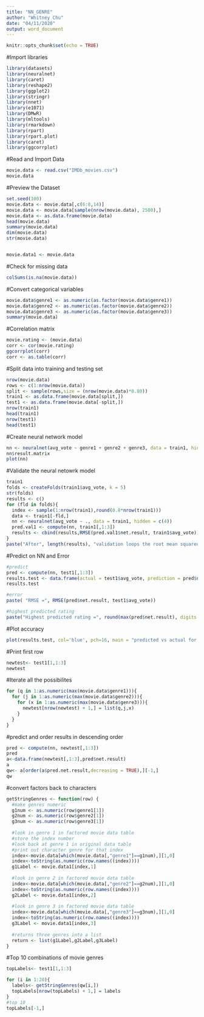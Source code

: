 ---
title: "NN_GENRE"
author: "Whitney Chu"
date: "04/11/2020"
output: word_document
---

```{r setup, include=FALSE}
knitr::opts_chunk$set(echo = TRUE)
```

#Import libraries
```{r}
library(datasets)
library(neuralnet)
library(caret)
library(reshape2)
library(ggplot2)
library(stringr)
library(nnet)
library(e1071)
library(DMwR)
library(mltools)
library(rmarkdown)
library(rpart)
library(rpart.plot)
library(caret)
library(ggcorrplot)
```

#Read and Import Data
```{r}
movie.data <- read.csv("IMDb_movies.csv")
movie.data
```

#Preview the Dataset
```{r}
set.seed(100)
movie.data <- movie.data[,c(6:8,14)]
movie.data <- movie.data[sample(nrow(movie.data), 2500),]
movie.data <- as.data.frame(movie.data)
head(movie.data)
summary(movie.data)
dim(movie.data)
str(movie.data)


movie.data1 <- movie.data
```

#Check for missing data
```{r}
colSums(is.na(movie.data))
```

#Convert categorical variables
```{r}
movie.data$genre1 <- as.numeric(as.factor(movie.data$genre1))
movie.data$genre2 <- as.numeric(as.factor(movie.data$genre2))
movie.data$genre3 <- as.numeric(as.factor(movie.data$genre3))
summary(movie.data)
```

#Correlation matrix
```{r}
movie.rating <- (movie.data)
corr <- cor(movie.rating)
ggcorrplot(corr)
corr <- as.table(corr)
```

#Split data into training and testing set 
```{r}
nrow(movie.data)
rows <- c(1:nrow(movie.data))
split <- sample(rows,size = (nrow(movie.data)*0.80))
train1 <- as.data.frame(movie.data[split,])
test1 <- as.data.frame(movie.data[-split,])
nrow(train1)
head(train1)
nrow(test1)
head(test1)
```

#Create neural network model 
```{r}
nn <- neuralnet(avg_vote ~ genre1 + genre2 + genre3, data = train1, hidden = c(6), stepmax = 1e6)
nn$result.matrix
plot(nn)
```

#Validate the neural netowrk model
```{r}
train1
folds <- createFolds(train1$avg_vote, k = 5)
str(folds)
results <- c()
for (fld in folds){
  index <- sample(1:nrow(train1),round(0.8*nrow(train1)))
  data <- train1[-fld,]
  nn <- neuralnet(avg_vote ~ ., data = train1, hidden = c(4))
  pred.val1 <- compute(nn, train1[,1:3])
  results <- cbind(results,RMSE(pred.val1$net.result, train1$avg_vote))
}
paste("After", length(results), "validation loops the root mean squared error of the network is", paste0(round(mean(results),2)))
```


#Predict on NN and Error
```{r}
#predict
pred <- compute(nn, test1[,1:3])
results.test <- data.frame(actual = test1$avg_vote, prediction = pred$net.result)
results.test

#error
paste( "RMSE =", RMSE(pred$net.result, test1$avg_vote))

#highest predicted rating
paste("Highest predicted rating =", round(max(pred$net.result), digits = 1))
```

#Plot accuracy
```{r}
plot(results.test, col='blue', pch=16, main = "predicted vs actual for the testing set", ylab = "predicted", xlab = "actual")
```
#Print first row
```{r}
newtest<- test1[1,1:3]
newtest
```

#Iterate all the possibilites
```{r}
for (q in 1:as.numeric(max(movie.data$genre1))){
  for (j in 1:as.numeric(max(movie.data$genre2))){
    for (x in 1:as.numeric(max(movie.data$genre3))){
      newtest[nrow(newtest) + 1,] = list(q,j,x)
    }
  }
}
```

#predict and order results in descending order
```{r}
pred <- compute(nn, newtest[,1:3])
pred
a<-data.frame(newtest[,1:3],pred$net.result)
a
qw<- a[order(a$pred.net.result,decreasing = TRUE),][-1,]
qw
```

#convert factors back to characters
```{r}
getStringGenres <- function(row) {
  #make genres numeric
  g1num <- as.numeric(row$genre1[1])
  g2num <- as.numeric(row$genre2[1])
  g3num <- as.numeric(row$genre3[1])
  
  #look in genre 1 in factored movie data table
  #store the index number
  #look back at genre 1 in original data table
  #print out character genre for that index
  index<-movie.data[which(movie.data[,"genre1"]==g1num),][1,0]
  index<-toString(as.numeric(row.names((index))))
  g1Label <- movie.data1[index,1]
  
  #look in genre 2 in factored movie data table
  index<-movie.data[which(movie.data[,"genre2"]==g2num),][1,0]
  index<-toString(as.numeric(row.names((index))))
  g2Label <- movie.data1[index,2]
  
  #look in genre 3 in factored movie data table
  index<-movie.data[which(movie.data[,"genre3"]==g3num),][1,0]
  index<-toString(as.numeric(row.names((index))))
  g3Label <- movie.data1[index,3]
  
  #returns three genres into a list
  return <- list(g1Label,g2Label,g3Label)
}
```

#Top 10 combinations of movie genres
```{r}
topLabels<- test1[1,1:3]

for (i in 1:20){
  labels<- getStringGenres(qw[i,])
  topLabels[nrow(topLabels) + 1,] = labels
}
#top 10 
topLabels[-1,]
```

